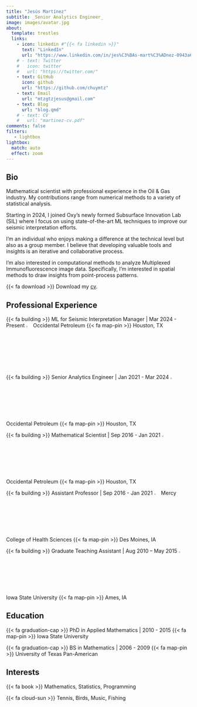 ```yaml
---
title: "Jesús Martínez"
subtitle: _Senior Analytics Engineer_
image: images/avatar.jpg
about:
  template: trestles
  links:
    - icon: linkedin #"{{< fa linkedin >}}"
      text: "LinkedIn"
      url: "https://www.linkedin.com/in/jes%C3%BAs-mart%C3%ADnez-0943a6a2/"
    # - text: Twitter
    #   icon: twitter
    #   url: "https://twitter.com/"
    - text: GitHub
      icon: github
      url: "https://github.com/chuymtz"
    - text: Email
      url: "mtzgtzjesus@gmail.com"
    - text: Blog
      url: "blog.qmd"
    # - text: CV
    #   url: "martinez-cv.pdf"
comments: false
filters:
   - lightbox
lightbox: 
  match: auto
  effect: zoom
---
```


::: {.column-page}
## Bio 

Mathematical scientist with professional experience in the Oil & Gas industry. My contributions range from numerical methods to a variety of statistical analysis.

Starting in 2024, I joined Oxy's newly formed Subsurface Innovation Lab (SIL) where I focus on using state-of-the-art ML techniques to improve our seismic interpretation efforts.

<!-- ![A Lovely Image](images/avatar.jpg){.lightbox} -->
I'm an individual who enjoys making a difference at the technical level but also as a group member. I believe that developing valuable tools and insights is an iterative and collaborative process.

I’m also interested in computational methods to analyze Multiplexed Immunofluorescence image data. Specifically, I’m interested in spatial methods to draw insights from point-process patterns.

<!-- fontawesome https://fontawesome.com/search?o=r&m=free -->
{{< fa download >}} Download my [cv](martinez-cv.pdf).



<p></p>

## Professional Experience

{{< fa building >}} ML for Seismic Interpretation Manager
| Mar 2024 - Present 
![](images/oxy.svg){width=3%} Occidental Petroleum 
{{< fa map-pin >}} Houston, TX

{{< fa building >}} Senior Analytics Engineer 
| Jan 2021 - Mar 2024 
![](images/oxy.svg){width=3%} Occidental Petroleum 
{{< fa map-pin >}} Houston, TX

{{< fa building >}} Mathematical Scientist 
| Sep 2016 - Jan 2021 
![](images/oxy.svg){width=3%} Occidental Petroleum 
{{< fa map-pin >}} Houston, TX

{{< fa building >}} Assistant Professor
| Sep 2016 - Jan 2021 
![](images/mercy.svg){width=3%} Mercy College of Health Sciences
{{< fa map-pin >}} Des Moines, IA

{{< fa building >}} Graduate Teaching Assistant
| Aug 2010 – May 2015
![](images/iastate.svg){width=3%} Iowa State University
{{< fa map-pin >}} Ames, IA

## Education

{{< fa graduation-cap >}} PhD in Applied Mathematics | 2010 - 2015 {{< fa map-pin >}} Iowa State University

{{< fa graduation-cap >}} BS in Mathematics | 2006 - 2009 {{< fa map-pin >}} University of Texas Pan-American

## Interests

{{< fa book >}} Mathematics, Statistics, Programming

{{< fa cloud-sun >}} Tennis, Birds, Music, Fishing

<p></p>

:::
 
